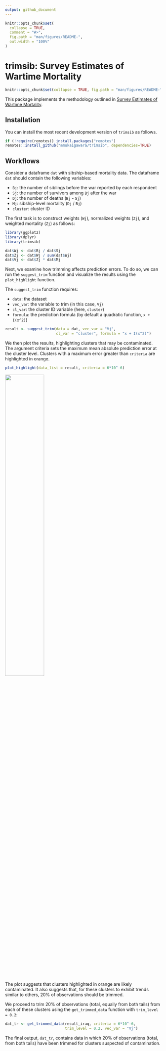 ```yaml
---
output: github_document
---
```


<!-- README.md is generated from README.Rmd. Please edit that file -->

```r
knitr::opts_chunk$set(
  collapse = TRUE,
  comment = "#>",
  fig.path = "man/figures/README-",
  out.width = "100%"
)
```


# **trimsib**: Survey Estimates of Wartime Mortality

```r
knitr::opts_chunk$set(collapse = TRUE, fig.path = "man/figures/README-", comment = "#>")
```


This package implements the methodology outlined in [Survey Estimates of Wartime Mortality
](https://gking.harvard.edu/sibs).

## Installation

You can install the most recent development version of `trimsib` as follows.

```r
if (!require(remotes)) install.packages("remotes")
remotes::install_github("mmukaigawara/trimsib", dependencies=TRUE)
```

## Workflows

Consider a dataframe `dat` with sibship-based mortality data. 
The dataframe `dat` should contain the following variables:

- `Bj`: the number of siblings before the war reported by each respondent
- `Sj`: the number of survivors among `Bj` after the war
- `Dj`: the number of deaths (`Bj` - `Sj`)
- `Mj`: sibship-level mortality (`Dj` / `Bj`)
- `cluster`: cluster ID

The first task is to construct weights (`Wj`), normalized weights (`Zj`), 
and weighted mortality (`Zj`) as follows:

```r
library(ggplot2)
library(dplyr)
library(trimsib)

dat$Wj <- dat$Bj / dat$Sj
dat$Zj <- dat$Wj / sum(dat$Wj)
dat$Vj <- dat$Zj * dat$Mj
```

Next, we examine how trimming affects prediction errors. To do so, we can run the 
`suggest_trim` function and visualize the results using the `plot_highlight` function. 

The `suggest_trim` function requires:

- `data`: the dataset
- `vec_var`: the variable to trim (in this case, `Vj`)
- `cl_var`: the cluster ID variable (here, `cluster`)
- `formula`: the prediction formula (by default a quadratic function, `x + I(x^2)`)

```r
result <- suggest_trim(data = dat, vec_var = "Vj", 
                       cl_var = "cluster", formula = "x + I(x^2)")
```

We then plot the results, highlighting clusters that may be contaminated.
The argument criteria sets the maximum mean absolute prediction error 
at the cluster level. Clusters with a maximum error greater than `criteria` 
are highlighted in orange.

```r
plot_highlight(data_list = result, criteria = 6*10^-6)
```

<img src="man/figures/README-fig_trim.png" style="width: 50%"/>

The plot suggests that clusters highlighted in orange are likely contaminated. 
It also suggests that, for these clusters to exhibit trends similar to others, 
20\% of observations should be trimmed.

We proceed to trim 20\% of observations (total, equally from both tails) 
from each of these clusters using the `get_trimmed_data` function with `trim_level = 0.2`:

```r
dat_tr <- get_trimmed_data(result_iraq, criteria = 6*10^-6, 
                           trim_level = 0.2, vec_var = "Vj")
```

The final output, `dat_tr`, contains data in which 20\% of observations 
(total, from both tails) have been trimmed for clusters suspected of contamination.
